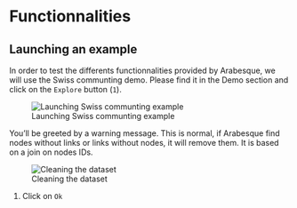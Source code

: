 # Functionnalities

## Launching an example

In order to test the differents functionnalities provided by Arabesque, we will use the Swiss communting demo. 
Please find it in the Demo section and  click on the `Explore` button (`1`).

![Launching Swiss communting example](images/functions/01_functions_launch_swiss_example.png)


You'll be greeted by a warning message. This is normal, if Arabesque find nodes
without links or links without nodes, it will remove them. It is based on a 
join on nodes IDs.

![Cleaning the dataset](images/functions/02_functions_swiss_example_warning.png)

1. Click on `Ok`
